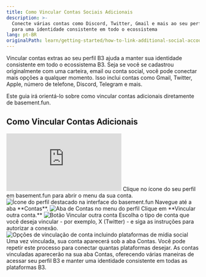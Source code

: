 ```yaml
---
title: Como Vincular Contas Sociais Adicionais
description: >-
  Conecte várias contas como Discord, Twitter, Gmail e mais ao seu perfil B3
  para uma identidade consistente em todo o ecossistema
lang: pt-BR
originalPath: learn/getting-started/how-to-link-additional-social-accounts.mdx
---
```

Vincular contas extras ao seu perfil B3 ajuda a manter sua identidade consistente em todo o ecossistema B3. Seja se você se cadastrou originalmente com uma carteira, email ou conta social, você pode conectar mais opções a qualquer momento. Isso inclui contas como Gmail, Twitter, Apple, número de telefone, Discord, Telegram e mais.

Este guia irá orientá-lo sobre como vincular contas adicionais diretamente de basement.fun.

## Como Vincular Contas Adicionais

<iframe
  className="w-full aspect-video rounded-xl"
  src="https://www.youtube.com/embed/hc9jxH94ImU"
  title="Como vincular contas sociais adicionais"
  frameBorder="0"
  allow="accelerometer; autoplay; clipboard-write; encrypted-media; gyroscope; picture-in-picture"
  allowFullScreen
></iframe>

<Steps>
<Step title="Abra o menu do seu perfil">
  Clique no ícone do seu perfil em basement.fun para abrir o menu da sua conta.
  
  <Frame>
    <img src="https://s3.amazonaws.com/helpscout.net/docs/assets/685306b72e0550277aa9250e/images/6878ef3752724d3c54de906e/file-kvphfoR7j2.png" alt="Ícone do perfil destacado na interface do basement.fun" />
  </Frame>
</Step>

<Step title="Navegue até a aba Contas">
  Navegue até a aba **Contas**.
  
  <Frame>
    <img src="https://s3.amazonaws.com/helpscout.net/docs/assets/685306b72e0550277aa9250e/images/6879015252724d3c54de90cd/file-Bf3e1DTO4c.png" alt="Aba de Contas no menu do perfil" />
  </Frame>
</Step>

<Step title="Inicie o processo de vinculação">
  Clique em **Vincular outra conta.**
  
  <Frame>
    <img src="https://s3.amazonaws.com/helpscout.net/docs/assets/685306b72e0550277aa9250e/images/687901a7522f451361e7f9b7/file-ZaFZ2twxBX.png" alt="Botão Vincular outra conta" />
  </Frame>
</Step>

<Step title="Escolha e autorize a conta">
  Escolha o tipo de conta que você deseja vincular - por exemplo, X (Twitter) - e siga as instruções para autorizar a conexão.
  
  <Frame>
    <img src="https://s3.amazonaws.com/helpscout.net/docs/assets/685306b72e0550277aa9250e/images/687905db3991a70211530b69/file-f562LtKkA4.png" alt="Opções de vinculação de conta incluindo plataformas de mídia social" />
  </Frame>
  
  <Check>
    Uma vez vinculada, sua conta aparecerá sob a aba Contas. Você pode repetir este processo para conectar quantas plataformas desejar.
  </Check>
</Step>
</Steps>

<Note>
As contas vinculadas aparecerão na sua aba Contas, oferecendo várias maneiras de acessar seu perfil B3 e manter uma identidade consistente em todas as plataformas B3.
</Note>
